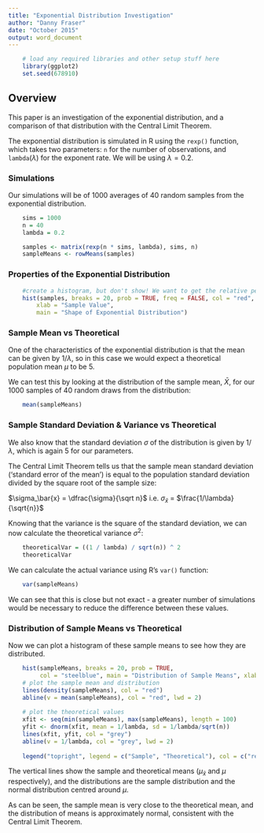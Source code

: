 ```yaml
---
title: "Exponential Distribution Investigation"
author: "Danny Fraser"
date: "October 2015"
output: word_document
---
```

```r
    # load any required libraries and other setup stuff here
    library(ggplot2)
    set.seed(678910)
```
## Overview
This paper is an investigation of the exponential distribution, and a comparison of that distribution with the Central Limit Theorem.

The exponential distribution is simulated in R using the `rexp()` function, which takes two parameters: `n` for the number of observations, and `lambda`($\lambda$) for the exponent rate. We will be using $\lambda = 0.2$.

### Simulations
Our simulations will be of 1000 averages of 40 random samples from the exponential distribution.
```r
    sims = 1000
    n = 40
    lambda = 0.2

    samples <- matrix(rexp(n * sims, lambda), sims, n)
    sampleMeans <- rowMeans(samples)
```
### Properties of the Exponential Distribution
```r
    #create a histogram, but don't show! We want to get the relative percentages
    hist(samples, breaks = 20, prob = TRUE, freq = FALSE, col = "red",
        xlab = "Sample Value", 
        main = "Shape of Exponential Distribution")
```

### Sample Mean vs Theoretical
One of the characteristics of the exponential distribution is that the mean can be given by $1/\lambda$, so in this case we would expect a theoretical population mean $\mu$ to be 5.

We can test this by looking at the distribution of the sample mean, $\bar{X}$, for our 1000 samples of 40 random draws from the distribution:

```r
    mean(sampleMeans)
```

### Sample Standard Deviation & Variance vs Theoretical
We also know that the standard deviation $\sigma$ of the distribution is given by $1/\lambda$, which is again 5 for our parameters.

The Central Limit Theorem tells us that the sample mean standard deviation ('standard error of the mean') is equal to the population standard deviation divided by the square root of the sample size:

$\sigma_\bar{x} = \dfrac{\sigma}{\sqrt n}$ i.e. $\sigma_\bar{x}$ = $\frac{1/\lambda}{\sqrt{n}}$

Knowing that the variance is the square of the standard deviation, we can now calculate the theoretical variance $\sigma^2$:
```r
    theoreticalVar = ((1 / lambda) / sqrt(n)) ^ 2
    theoreticalVar
```

We can calculate the actual variance using R's `var()` function:
```r
    var(sampleMeans)
```

We can see that this is close but not exact - a greater number of simulations would be necessary to reduce the difference between these values.

### Distribution of Sample Means vs Theoretical
Now we can plot a histogram of these sample means to see how they are distributed.
```r
    hist(sampleMeans, breaks = 20, prob = TRUE,
         col = "steelblue", main = "Distribution of Sample Means", xlab = "Sample Mean")
    # plot the sample mean and distribution
    lines(density(sampleMeans), col = "red")
    abline(v = mean(sampleMeans), col = "red", lwd = 2)
    
    # plot the theoretical values
    xfit <- seq(min(sampleMeans), max(sampleMeans), length = 100)
    yfit <- dnorm(xfit, mean = 1/lambda, sd = 1/lambda/sqrt(n))
    lines(xfit, yfit, col = "grey")
    abline(v = 1/lambda, col = "grey", lwd = 2)
    
    legend("topright", legend = c("Sample", "Theoretical"), col = c("red", "grey"), lwd = 2)

```

The vertical lines show the sample and theoretical means ($\mu_\bar{x}$ and $\mu$ respectively), and the distributions are the sample distribution and the normal distribution centred around $\mu$.

As can be seen, the sample mean is very close to the theoretical mean, and the distribution of means is approximately normal, consistent with the Central Limit Theorem.
